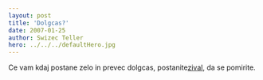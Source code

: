 ```yaml
---
layout: post
title: 'Dolgcas?'
date: 2007-01-25
author: Swizec Teller
hero: ../../../defaultHero.jpg
---
```

Ce vam kdaj postane zelo in prevec dolgcas, postanite[zival](http://www.beseechfanclub.com/bored/), da se pomirite.
